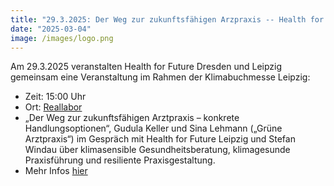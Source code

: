 ```yaml
---
title: "29.3.2025: Der Weg zur zukunftsfähigen Arzpraxis -- Health for Future Dresden auf der Klimabuchmesse Leipzig"
date: "2025-03-04"
image: /images/logo.png
---
```

<!-- ![](/images/logo.png) -->

Am 29.3.2025 veranstalten Health for Future Dresden und Leipzig gemeinsam eine Veranstaltung im Rahmen der Klimabuchmesse Leipzig:

* Zeit: 15:00 Uhr
* Ort: [Reallabor](https://reallabor-leipzig.de/)
* „Der Weg zur zukunftsfähigen Arztpraxis – konkrete Handlungsoptionen“, Gudula Keller und Sina Lehmann („Grüne Arztpraxis“) im Gespräch mit Health for Future Leipzig und Stefan Windau über klimasensible Gesundheitsberatung, klimagesunde Praxisführung und resiliente Praxisgestaltung.
* Mehr Infos [hier](https://www.l-iz.de/kultur/lesungen/2025/03/volles-programm-zum-jubilaum-28-30-marz-5-klimabuchmesse-leipzig-618579)